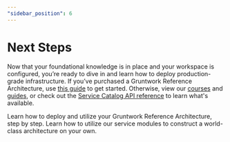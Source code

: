 ```yaml
---
"sidebar_position": 6
---
```



# Next Steps

Now that your foundational knowledge is in place and your workspace is configured, you’re ready to dive in and learn how to deploy production-grade infrastructure. If you’ve purchased a Gruntwork Reference Architecture, use [this guide](/docs/guides/reference-architecture/overview/overview) to get started. Otherwise, view our [courses](/courses) and [guides](/docs/guides/welcome), or check out the [Service Catalog API reference](/docs/reference/services/intro) to learn what's available.

<Grid cols={2}>
  <Card
    title="Deploy a Reference Architecture"
    href="../guides/reference-architecture/overview/overview.md"
  >
    Learn how to deploy and utilize your Gruntwork Reference Architecture, step
    by step.
  </Card>
  <Card
    title="Build Your Own Architecture"
    href="../guides/build-it-yourself/01-overview.md"
  >
    Learn how to utilize our service modules to construct a world-class
    architecture on your own.
  </Card>
</Grid>


<!-- ##DOCS-SOURCER-START
{"sourcePlugin":"Local File Copier","hash":"b144a431900e0a3793246ba4e2149761"}
##DOCS-SOURCER-END -->
